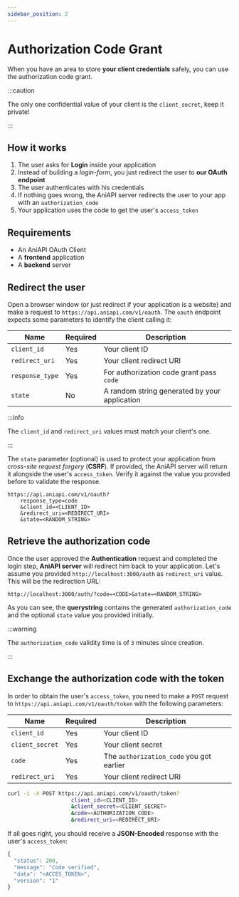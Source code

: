 ```yaml
---
sidebar_position: 2
---
```


# Authorization Code Grant

When you have an area to store **your client credentials** safely, you can use the authorization code grant.

:::caution

The only one confidential value of your client is the `client_secret`, keep it private!

:::

## How it works

1. The user asks for **Login** inside your application
2. Instead of building a *login-form*, you just redirect the user to **our OAuth endpoint**
3. The user authenticates with his credentials
4. If nothing goes wrong, the AniAPI server redirects the user to your app with an `authorization_code`
5. Your application uses the code to get the user's `access_token`

## Requirements

* An AniAPI OAuth Client
* A **frontend** application
* A **backend** server

## Redirect the user

Open a browser window (or just redirect if your application is a website) and make a request to `https://api.aniapi.com/v1/oauth`.
The `oauth` endpoint expects some parameters to identify the client calling it:

| Name            | Required  | Description                                   |
| ---             | ---       | ---                                           |
| `client_id`     | Yes       | Your client ID                                |
| `redirect_uri`  | Yes       | Your client redirect URI                      |
| `response_type` | Yes       | For authorization code grant pass `code`      |
| `state`         | No        | A random string generated by your application |

:::info 

The `client_id` and `redirect_uri` values must match your client's one.

:::

The `state` parameter (optional) is used to protect your application from *cross-site request forgery* (**CSRF**).
If provided, the AniAPI server will return it alongside the user's `access_token`.
Verify it against the value you provided before to validate the response.

```http title="Example request URL"
https://api.aniapi.com/v1/oauth?
    response_type=code
    &client_id=<CLIENT_ID>
    &redirect_uri=<REDIRECT_URI>
    &state=<RANDOM_STRING>
```

## Retrieve the authorization code

Once the user approved the **Authentication** request and completed the login step, **AniAPI server** will redirect him back to your application.
Let's assume you provided `http://localhost:3000/auth` as `redirect_uri` value. This will be the redirection URL:

```http title="Example redirect URL"
http://localhost:3000/auth/?code=<CODE>&state=<RANDOM_STRING>
```

As you can see, the **querystring** contains the generated `authorization_code` and the optional `state` value you provided initially.

:::warning

The `authorization_code` validity time is of `3` minutes since creation.

:::

## Exchange the authorization code with the token

In order to obtain the user's `access_token`, you need to make a `POST` request to `https://api.aniapi.com/v1/oauth/token` with the following parameters:

| Name            | Required  | Description                                   |
| ---             | ---       | ---                                           |
| `client_id`     | Yes       | Your client ID                                |
| `client_secret` | Yes       | Your client secret                            |
| `code`          | Yes       | The `authorization_code` you got earlier      |
| `redirect_uri`  | Yes       | Your client redirect URI                      |

```bash title="Example request"
curl -i -X POST https://api.aniapi.com/v1/oauth/token?
                    client_id=<CLIENT_ID>
                    &client_secret=<CLIENT_SECRET>
                    &code=<AUTHORIZATION_CODE>
                    &redirect_uri=<REDIRECT_URI>
```

If all goes right, you should receive a **JSON-Encoded** response with the user's `access_token`:

```js title="Example response"
{
  "status": 200,
  "message": "Code verified",
  "data": "<ACCES_TOKEN>",
  "version": "1"
}
```